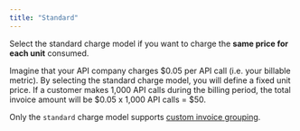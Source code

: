 ```yaml
---
title: "Standard"
---
```


Select the standard charge model if you want to charge the **same price for each
unit** consumed.

Imagine that your API company charges \$0.05 per API call (i.e. your billable
metric). By selecting the standard charge model, you will define a fixed unit
price. If a customer makes 1,000 API calls during the billing period, the total
invoice amount will be \$0.05 x 1,000 API calls = \$50.

<Note> 

Only the `standard` charge model supports [custom invoice grouping](/guide/invoicing/overview#custom-invoice-grouping).

</Note>